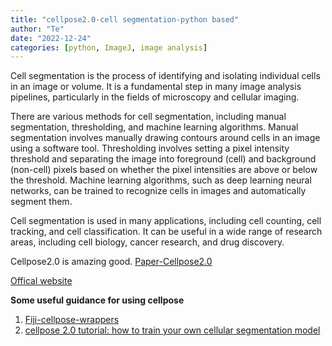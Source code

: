 ```yaml
---
title: "cellpose2.0-cell segmentation-python based"
author: "Te"
date: "2022-12-24"
categories: [python, ImageJ, image analysis]
---
```


Cell segmentation is the process of identifying and isolating individual cells in an image or volume. It is a fundamental step in many image analysis pipelines, particularly in the fields of microscopy and cellular imaging.

There are various methods for cell segmentation, including manual segmentation, thresholding, and machine learning algorithms. Manual segmentation involves manually drawing contours around cells in an image using a software tool. Thresholding involves setting a pixel intensity threshold and separating the image into foreground (cell) and background (non-cell) pixels based on whether the pixel intensities are above or below the threshold. Machine learning algorithms, such as deep learning neural networks, can be trained to recognize cells in images and automatically segment them.

Cell segmentation is used in many applications, including cell counting, cell tracking, and cell classification. It can be useful in a wide range of research areas, including cell biology, cancer research, and drug discovery.

Cellpose2.0 is amazing good. [Paper-Cellpose2.0](https://www.nature.com/articles/s41592-022-01663-4)

[Offical website](https://www.cellpose.org/)

**Some useful guidance for using cellpose**

1.  [Fiji-cellpose-wrappers](https://github.com/BIOP/ijl-utilities-wrappers)
2.  [cellpose 2.0 tutorial: how to train your own cellular segmentation model](https://www.youtube.com/watch?v=5qANHWoubZU&t=1385s&ab_channel=CarsenStringer)
